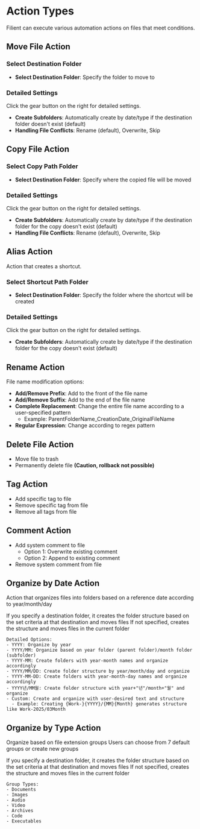 # Action Types

Filient can execute various automation actions on files that meet conditions.

## Move File Action

### Select Destination Folder
- **Select Destination Folder**: Specify the folder to move to

### Detailed Settings
Click the gear button on the right for detailed settings.
- **Create Subfolders**: Automatically create by date/type if the destination folder doesn't exist (default)
- **Handling File Conflicts**: Rename (default), Overwrite, Skip

## Copy File Action

### Select Copy Path Folder
- **Select Destination Folder**: Specify where the copied file will be moved

### Detailed Settings
Click the gear button on the right for detailed settings.
- **Create Subfolders**: Automatically create by date/type if the destination folder for the copy doesn't exist (default)
- **Handling File Conflicts**: Rename (default), Overwrite, Skip

## Alias Action
Action that creates a shortcut.

### Select Shortcut Path Folder
- **Select Destination Folder**: Specify the folder where the shortcut will be created

### Detailed Settings
Click the gear button on the right for detailed settings.
- **Create Subfolders**: Automatically create by date/type if the destination folder for the copy doesn't exist (default)


## Rename Action

File name modification options:
- **Add/Remove Prefix**: Add to the front of the file name
- **Add/Remove Suffix**: Add to the end of the file name
- **Complete Replacement**: Change the entire file name according to a user-specified pattern
  - Example: ParentFolderName_CreationDate_OriginalFileName
- **Regular Expression**: Change according to regex pattern

## Delete File Action

- Move file to trash
- Permanently delete file **(Caution, rollback not possible)**

## Tag Action

- Add specific tag to file
- Remove specific tag from file
- Remove all tags from file

## Comment Action

- Add system comment to file
  - Option 1: Overwrite existing comment
  - Option 2: Append to existing comment
- Remove system comment from file

## Organize by Date Action
Action that organizes files into folders based on a reference date according to year/month/day

If you specify a destination folder, it creates the folder structure based on the set criteria at that destination and moves files
If not specified, creates the structure and moves files in the current folder

```
Detailed Options:
- YYYY: Organize by year
- YYYY/MM: Organize based on year folder (parent folder)/month folder (subfolder)
- YYYY-MM: Create folders with year-month names and organize accordingly
- YYYY/MM/DD: Create folder structure by year/month/day and organize
- YYYY-MM-DD: Create folders with year-month-day names and organize accordingly
- YYYY년/MM월: Create folder structure with year+"년"/month+"월" and organize
- Custom: Create and organize with user-desired text and structure
  - Example: Creating {Work-}{YYYY}/{MM}{Month} generates structure like Work-2025/03Month
```

## Organize by Type Action
Organize based on file extension groups
Users can choose from 7 default groups or create new groups

If you specify a destination folder, it creates the folder structure based on the set criteria at that destination and moves files
If not specified, creates the structure and moves files in the current folder

```
Group Types:
- Documents
- Images
- Audio
- Video
- Archives
- Code
- Executables
```
